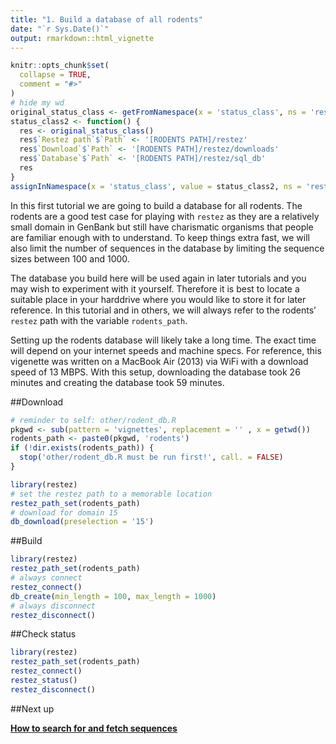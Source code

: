 ```yaml
---
title: "1. Build a database of all rodents"
date: "`r Sys.Date()`"
output: rmarkdown::html_vignette
---
```


```r
knitr::opts_chunk$set(
  collapse = TRUE,
  comment = "#>"
)
# hide my wd
original_status_class <- getFromNamespace(x = 'status_class', ns = 'restez')
status_class2 <- function() {
  res <- original_status_class()
  res$`Restez path`$`Path` <- '[RODENTS PATH]/restez'
  res$`Download`$`Path` <- '[RODENTS PATH]/restez/downloads'
  res$`Database`$`Path` <- '[RODENTS PATH]/restez/sql_db'
  res
}
assignInNamespace(x = 'status_class', value = status_class2, ns = 'restez')
```

In this first tutorial we are going to build a database for all rodents. The rodents are a good test case for playing with `restez` as they are a relatively small domain in GenBank but still have charismatic organisms that people are familiar enough with to understand. To keep things extra fast, we will also limit the number of sequences in the database by limiting the sequence sizes between 100 and 1000.

The database you build here will be used again in later tutorials and you may wish to experiment with it yourself. Therefore it is best to locate a suitable place in your harddrive where you would like to store it for later reference. In this tutorial and in others, we will always refer to the rodents' `restez` path with the variable `rodents_path`.

Setting up the rodents database will likely take a long time. The exact time will depend on your internet speeds and machine specs. For reference, this vigenette was written on a MacBook Air (2013) via WiFi with a download speed of 13 MBPS. With this setup, downloading the database took 26 minutes and creating the database took 59 minutes.

##Download
```r
# reminder to self: other/rodent_db.R
pkgwd <- sub(pattern = 'vignettes', replacement = '' , x = getwd())
rodents_path <- paste0(pkgwd, 'rodents')
if (!dir.exists(rodents_path)) {
  stop('other/rodent_db.R must be run first!', call. = FALSE)
}
```
```r
library(restez)
# set the restez path to a memorable location
restez_path_set(rodents_path)
# download for domain 15
db_download(preselection = '15')
```

##Build
```r
library(restez)
restez_path_set(rodents_path)
# always connect
restez_connect()
db_create(min_length = 100, max_length = 1000)
# always disconnect
restez_disconnect()
```

##Check status
```r
library(restez)
restez_path_set(rodents_path)
restez_connect()
restez_status()
restez_disconnect()
```

##Next up

**[How to search for and fetch sequences](https://antonellilab.github.io/restez/articles/search_and_fetch.html)**
